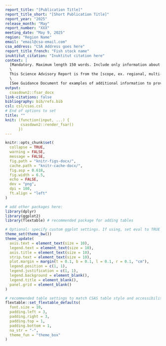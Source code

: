 ```yaml
---
report_title: "[Publication Title]"
report_title_short: "[Short Publication Title]"
report_year: "2025"
release_month: "May"
report_number: "XXX"
meeting_date: "May 9, 2025"
region: "Region Name"
email: "email@csa-email.com"
csa_address: "CSA Address goes here"
report_title_french: "Fish stock name"
inuktitut_citation: "Inuktitut citation here"
context: |
  [Mandatory. Maximum length 150 words. Include only information about the request for advice, including the meeting objectives and the date of the peer-review meeting.] [Include link to IFMP/rebuilding/management plan(s)]\
  \
  This Science Advisory Report is from the [scope, ex. regional, multi-regional, national] peer review of [meeting date and title (e.g., regional peer review of January 25,&nbsp;2011 on the Assessment of Quebec Inshore Waters Softshell Clam)The meeting process, date and title **MUST BE EXACTLY** as they appear for the meeting on the Science Advisory Schedule]. [Include link to IFMP/rebuilding plan] Additional publications from this meeting will be posted on the [Fisheries and Oceans Canada (DFO) Science Advisory Schedule](http://www.isdm-gdsi.gc.ca/csas-sccs/applications/events-evenements/index-eng.asp) as they become available.\
  \
  [See Guidance Document for examples of additional information to provide in the Context section.]
output:
  csasdown2::fsar_docx
link-citations: false
bibliography: bib/refs.bib
csl: csl/csas.csl
# End of options to set
title: ""
knit: (function(input, ...) {
       csasdown2::render_fsar()
      })
---
```


```r
knitr::opts_chunk$set(
  collapse = TRUE,
  warning = FALSE,
  message = FALSE,
  fig.path = "knitr-figs-docx/",
  cache.path = "knitr-cache-docx/",
  fig.asp = 0.618,
  fig.width = 6.5,
  echo = FALSE,
  dev = "png",
  dpi = 180,
  ft.align = "left"
)
```

```r
# add other packages here:
library(dplyr)
library(ggplot2)
library(flextable) # recommended package for adding tables
```

```r
# Optional: specify custom ggplot settings. If using, set eval to TRUE
theme_set(theme_bw())
theme_update(
  axis.text = element_text(size = 10),
  legend.text = element_text(size = 10),
  axis.title = element_text(size = 10),
  strip.text = element_text(size = 10),
  plot.margin = margin(t = 0.1, b = 0.1, l = 0.1, r = 0.1, "cm"),
  legend.position = c(1, 1),
  legend.justification = c(1, 1),
  legend.background = element_blank(),
  legend.title = element_blank(),
  panel.grid = element_blank()
)
```


```r
# recommended table settings to match CSAS table style and accessibility standards
flextable::set_flextable_defaults(
  font.size = 10,
  padding.left = 3,
  padding.right = 3,
  padding.top = 1,
  padding.bottom = 1,
  na_str = "-",
  theme_fun = "theme_box"
)
```
